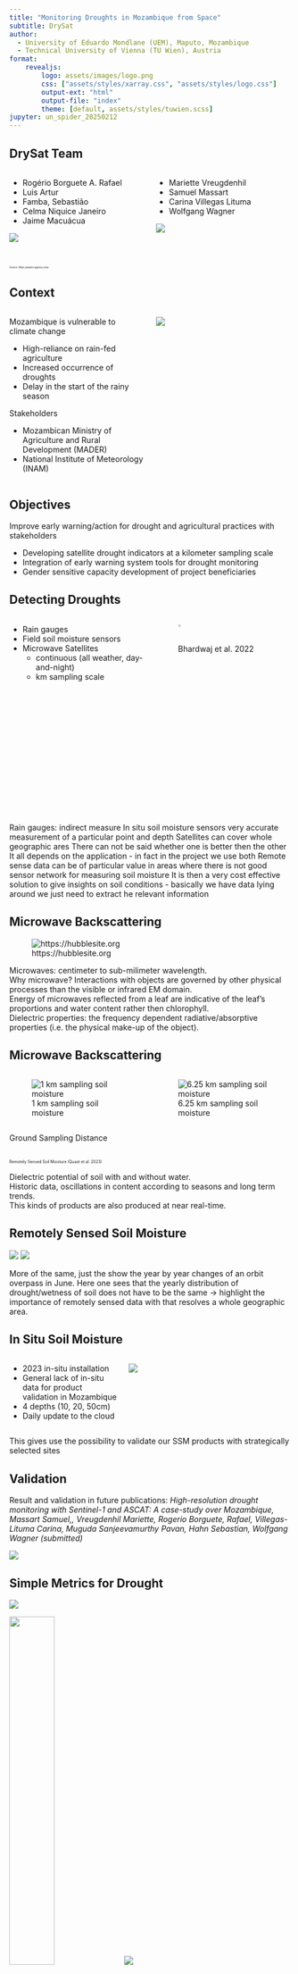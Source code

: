 ```yaml
---
title: "Monitoring Droughts in Mozambique from Space"
subtitle: DrySat
author:
  - University of Eduardo Mondlane (UEM), Maputo, Mozambique
  - Technical University of Vienna (TU Wien), Austria
format:
    revealjs:
        logo: assets/images/logo.png
        css: ["assets/styles/xarray.css", "assets/styles/logo.css"]
        output-ext: "html"
        output-file: "index"
        theme: [default, assets/styles/tuwien.scss]
jupyter: un_spider_20250212
---
```


## DrySat Team {.smaller}

:::: {.columns}

::: {.column width="50%"}

 - Rogério Borguete A. Rafael
 - Luis Artur
 - Famba, Sebastião
 - Celma Niquice Janeiro
 - Jaime Macuácua    

![](assets/images/PHOTO-2023-07-05-17-08-48.jpg)
:::

::: {.column width="50%"}
  - Mariette Vreugdenhil
  - Samuel Massart
  - Carina Villegas Lituma
  - Wolfgang Wagner    

  ![](assets/images/PHOTO-2023-07-10-11-15-17.jpg)
:::

::::


## {background-image="assets/images/restoring_drought_affected_agriculture.jpg"}

::: {style="font-size: 30%;"}
Source: https://baxter-agency.com/
:::

## Context {.smaller}

:::: {.columns}

::: {.column width="50%"}
Mozambique is vulnerable to climate change

- High-reliance on rain-fed agriculture
- Increased occurrence of droughts
- Delay in the start of the rainy season

Stakeholders

  - Mozambican Ministry of Agriculture and Rural Development (MADER)
  - National Institute of Meteorology (INAM)

:::

::: {.column width="50%"}
![](assets/images/mozam_jobs_agro.png)
:::

::::

## Objectives

Improve early warning/action for drought and agricultural practices with stakeholders

- Developing satellite drought indicators at a kilometer sampling scale
- Integration of early warning system tools for drought monitoring
- Gender sensitive capacity development of project beneficiaries 

## Detecting Droughts {.smaller}

:::: {.columns}

::: {.column width="50%"}
- Rain gauges
- Field soil moisture sensors
- Microwave Satellites
  + continuous (all weather, day-and-night)
  + km sampling scale
:::

::: {.column width="50%"}
![Bhardwaj et al. 2022](/assets/images/remote_vs_insitu.png){height=10%}
:::

::::

:::{.notes}
Rain gauges: indirect measure
In situ soil moisture sensors very accurate measurement of a particular point and depth
Satellites can cover whole geographic ares
There can not be said whether one is better then the other
It all depends on the application - in fact in the project we use both
Remote sense data can be of particular value in areas where there is not good sensor network for measuring soil moisture
It is then a very cost effective solution to give insights on soil conditions - basically we have data lying around we just need to extract he relevant information
:::


## Microwave Backscattering

![https://hubblesite.org](assets/images/electromagnetic_spectrum.png)

:::{.notes}
Microwaves: centimeter to sub-milimeter wavelength.    
Why microwave? Interactions with objects are governed by other physical processes than the visible or infrared EM domain.    
Energy of microwaves reflected from a leaf are indicative of the leaf's proportions and water content rather then chlorophyll.     
Dielectric properties: the frequency dependent radiative/absorptive properties (i.e. the physical make-up of the object).    
:::

## Microwave Backscattering

:::: {.columns}

::: {.column width="50%"}
![1 km sampling soil moisture](assets/images/sentinel-1.png)
:::

::: {.column width="50%"}
![6.25 km sampling soil moisture](assets/images/metop.png)
:::

::::

::: {.notes}
Ground Sampling Distance
:::

## {background-video="assets/images/med%C3%9Fssm.mp4" background-size=contain}

::: {style="font-size: 50%;"}
Remotely Sensed Soil Moisture (Quast et al. 2023)
:::



:::{.notes}
Dielectric potential of soil with and without water.    
Historic data, oscillations in content according to seasons and long term trends.    
This kinds of products are also produced at near real-time.    
:::

## Remotely Sensed Soil Moisture

::: {layout-nco=2}
![](assets/images/comparison_ssm_0.png){fig-align="center"}
![](assets/images/comparison_ssm_1.png){fig-align="center"}
:::


::: {.notes}
More of the same, just the show the year by year changes of an orbit overpass in June.
Here one sees that the yearly distribution of drought/wetness of soil does not have to be the same -> highlight the importance of remotely sensed data with that resolves a whole geographic area. 
:::

## In Situ Soil Moisture {.smaller}

:::: {.columns}

::: {.column width="40%"}
 - 2023 in-situ installation
 - General lack of in-situ data for product validation in Mozambique
 - 4 depths (10, 20, 50cm)
 - Daily update to the cloud

:::

::: {.column width="60%"}
![](assets/images/insitu_ssm_mozam_all.png)
:::

::::

:::{.notes}
This gives use the possibility to validate our SSM products with strategically selected sites
:::

## Validation {.smaller}

Result and validation in future publications: 
*High-resolution drought monitoring with Sentinel-1 and ASCAT: A case-study over Mozambique, Massart Samuel,, Vreugdenhil Mariette, Rogerio Borguete, Rafael, Villegas-Lituma Carina, Muguda Sanjeevamurthy Pavan, Hahn Sebastian, Wolfgang Wagner (submitted)*

![](assets/images/massartetal_validation.png){fig-align="center"}

## Simple Metrics for Drought

::: {layout-nrow=2}
![](assets/images/zscores_mozam.png)

![](assets/images/Screenshot%202025-02-10%20at%2016-09-12%20Mozambique%20Badly%20Hit%20by%20El%20Nino-Induced%20Drought.png){width=40%}
![](https://detectoutliers.com/wp-content/uploads/2023/03/z-score-2.png)
:::

::: {.notes}
How translate complex data into simple metrics!
Copernicus Global Land Service (CGLS)
Remember again that we can calculate this near-real time
:::

## Data Dissemination {.smaller}

[https://drysat-viewer.geo.tuwien.ac.at/](https://drysat-viewer.geo.tuwien.ac.at/)

```{=html}
<iframe width="1080" height="450" src="https://drysat-viewer.geo.tuwien.ac.at/" title="DrySat Dataviewer"></iframe>
```

![](assets/images/qrcode_drysat-viewer-geo-tuwien-ac-at.png){.absolute bottom=0 left=0 width="200" height="200"}


## Capacity Building {.smaller}

:::: {.columns}

::: {.column width="50%"}

**Remotely sensed drought as early warnings:**

- Field demonstration of early warning tools
- Training of extension workers
- Continuous professional development
  + On-site and remote courses
- Digital learning environment
  + Cloud-based
  + Browser as only requirement

:::

::: {.column width="50%"}

![Photo credit: Seogi Kang](assets/images/oldenburg-geosci.jpg)

:::

::::

## Women2women Mentoring Program

![](assets/images/w2w.png){fig-align="center"}


## Outlook

 - Start of the rainy season metric
   + Context of climate change
   + Historical microwave backscatter time series
   + Region-specific likelihood
 - Intuitive drought information tools
   + Mobile friendly
   + Easy maintenance
   + Open source and interoperable

## Acknowledgements


This project has received funding from the Austrian Development Agency (ADA) under grant agreement No 2789-00/2022

![](assets/images/ADA_Logo_JPG.jpg){height="150" fig-align="center"}

